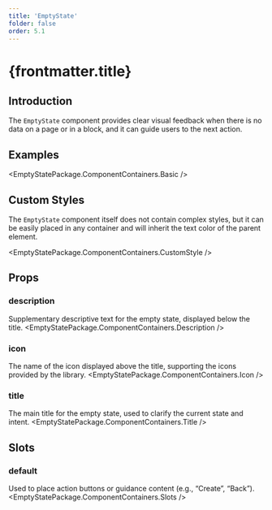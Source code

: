 ```yaml
---
title: 'EmptyState'
folder: false
order: 5.1
---
```



# {frontmatter.title}

## Introduction

The `EmptyState` component provides clear visual feedback when there is no data on a page or in a block, and it can guide users to the next action.

## Examples

<EmptyStatePackage.ComponentContainers.Basic />

## Custom Styles

The `EmptyState` component itself does not contain complex styles, but it can be easily placed in any container and will inherit the text color of the parent element.

<EmptyStatePackage.ComponentContainers.CustomStyle />

## Props

### description
Supplementary descriptive text for the empty state, displayed below the title.
<EmptyStatePackage.ComponentContainers.Description />

### icon
The name of the icon displayed above the title, supporting the icons provided by the library.
<EmptyStatePackage.ComponentContainers.Icon />

### title
The main title for the empty state, used to clarify the current state and intent.
<EmptyStatePackage.ComponentContainers.Title />

## Slots

### default
Used to place action buttons or guidance content (e.g., “Create”, “Back”).
<EmptyStatePackage.ComponentContainers.Slots /> 
